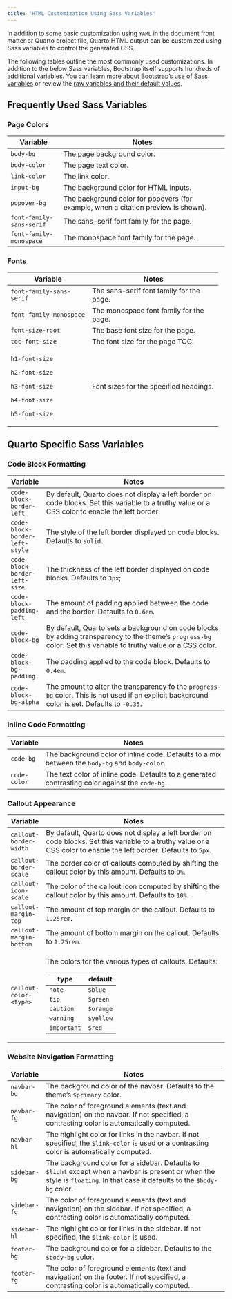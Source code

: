 ```yaml
---
title: "HTML Customization Using Sass Variables"
---
```


In addition to some basic customization using `YAML` in the document front matter or Quarto project file, Quarto HTML output can be customized using Sass variables to control the generated CSS.

The following tables outline the most commonly used customizations. In addition to the below Sass variables, Bootstrap itself supports hundreds of additional variables. You can [learn more about Bootstrap's use of Sass variables](https://getbootstrap.com/docs/5.1/customize/sass/) or review the [raw variables and their default values](https://github.com/twbs/bootstrap/blob/main/scss/_variables.scss).

## Frequently Used Sass Variables

### Page Colors

+--------------------------+------------------------------------------------------------------------------------+
| Variable                 | Notes                                                                              |
+==========================+====================================================================================+
| `body-bg`                | The page background color.                                                         |
+--------------------------+------------------------------------------------------------------------------------+
| `body-color`             | The page text color.                                                               |
+--------------------------+------------------------------------------------------------------------------------+
| `link-color`             | The link color.                                                                    |
+--------------------------+------------------------------------------------------------------------------------+
| `input-bg`               | The background color for HTML inputs.                                              |
+--------------------------+------------------------------------------------------------------------------------+
| `popover-bg`             | The background color for popovers (for example, when a citation preview is shown). |
+--------------------------+------------------------------------------------------------------------------------+
| `font-family-sans-serif` | The sans-serif font family for the page.                                           |
+--------------------------+------------------------------------------------------------------------------------+
| `font-family-monospace`  | The monospace font family for the page.                                            |
+--------------------------+------------------------------------------------------------------------------------+

### Fonts

+--------------------------+------------------------------------------+
| Variable                 | Notes                                    |
+==========================+==========================================+
| `font-family-sans-serif` | The sans-serif font family for the page. |
+--------------------------+------------------------------------------+
| `font-family-monospace`  | The monospace font family for the page.  |
+--------------------------+------------------------------------------+
| `font-size-root`         | The base font size for the page.         |
+--------------------------+------------------------------------------+
| `toc-font-size`          | The font size for the page TOC.          |
+--------------------------+------------------------------------------+
| `h1-font-size`           | Font sizes for the specified headings.   |
|                          |                                          |
| `h2-font-size`           |                                          |
|                          |                                          |
| `h3-font-size`           |                                          |
|                          |                                          |
| `h4-font-size`           |                                          |
|                          |                                          |
| `h5-font-size`           |                                          |
+--------------------------+------------------------------------------+

## Quarto Specific Sass Variables

### Code Block Formatting

+--------------------------------+------------------------------------------------------------------------------------------------------------------------------------------------------------------+
| Variable                       | Notes                                                                                                                                                            |
+================================+==================================================================================================================================================================+
| `code-block-border-left`       | By default, Quarto does not display a left border on code blocks. Set this variable to a truthy value or a CSS color to enable the left border.                  |
+--------------------------------+------------------------------------------------------------------------------------------------------------------------------------------------------------------+
| `code-block-border-left-style` | The style of the left border displayed on code blocks. Defaults to `solid`.                                                                                      |
+--------------------------------+------------------------------------------------------------------------------------------------------------------------------------------------------------------+
| `code-block-border-left-size`  | The thickness of the left border displayed on code blocks. Defaults to `3px`;                                                                                    |
+--------------------------------+------------------------------------------------------------------------------------------------------------------------------------------------------------------+
| `code-block-padding-left`      | The amount of padding applied between the code and the border. Defaults to `0.6em`.                                                                              |
+--------------------------------+------------------------------------------------------------------------------------------------------------------------------------------------------------------+
| `code-block-bg`                | By default, Quarto sets a background on code blocks by adding transparency to the theme's `progress-bg` color. Set this variable to truthy value or a CSS color. |
+--------------------------------+------------------------------------------------------------------------------------------------------------------------------------------------------------------+
| `code-block-bg-padding`        | The padding applied to the code block. Defaults to `0.4em`.                                                                                                      |
+--------------------------------+------------------------------------------------------------------------------------------------------------------------------------------------------------------+
| `code-block-bg-alpha`          | The amount to alter the transparency fo the `progress-bg` color. This is not used if an explicit background color is set. Defaults to `-0.35`.                   |
+--------------------------------+------------------------------------------------------------------------------------------------------------------------------------------------------------------+

### Inline Code Formatting

+---------------+-------------------------------------------------------------------------------------------------+
| Variable      | Notes                                                                                           |
+===============+=================================================================================================+
| `code-bg`     | The background color of inline code. Defaults to a mix between the `body-bg` and `body-color`.  |
+---------------+-------------------------------------------------------------------------------------------------+
| `code-color`  | The text color of inline code. Defaults to a generated contrasting color against the `code-bg`. |
+---------------+-------------------------------------------------------------------------------------------------+

### Callout Appearance

+-------------------------+--------------------------------------------------------------------------------------------------------------------------------------------------------------------+
| Variable                | Notes                                                                                                                                                              |
+=========================+====================================================================================================================================================================+
| `callout-border-width`  | By default, Quarto does not display a left border on code blocks. Set this variable to a truthy value or a CSS color to enable the left border. Defaults to `5px`. |
+-------------------------+--------------------------------------------------------------------------------------------------------------------------------------------------------------------+
| `callout-border-scale`  | The border color of callouts computed by shifting the callout color by this amount. Defaults to `0%`.                                                              |
+-------------------------+--------------------------------------------------------------------------------------------------------------------------------------------------------------------+
| `callout-icon-scale`    | The color of the callout icon computed by shifting the callout color by this amount. Defaults to `10%`.                                                            |
+-------------------------+--------------------------------------------------------------------------------------------------------------------------------------------------------------------+
| `callout-margin-top`    | The amount of top margin on the callout. Defaults to `1.25rem`.                                                                                                    |
+-------------------------+--------------------------------------------------------------------------------------------------------------------------------------------------------------------+
| `callout-margin-bottom` | The amount of bottom margin on the callout. Defaults to `1.25rem`.                                                                                                 |
+-------------------------+--------------------------------------------------------------------------------------------------------------------------------------------------------------------+
| `callout-color-<type>`  | The colors for the various types of callouts. Defaults:                                                                                                            |
|                         |                                                                                                                                                                    |
|                         | | type        | default   |                                                                                                                                        |
|                         | |-------------|-----------|                                                                                                                                        |
|                         | | `note`      | `$blue`   |                                                                                                                                        |
|                         | | `tip`       | `$green`  |                                                                                                                                        |
|                         | | `caution`   | `$orange` |                                                                                                                                        |
|                         | | `warning`   | `$yellow` |                                                                                                                                        |
|                         | | `important` | `$red`    |                                                                                                                                        |
+-------------------------+--------------------------------------------------------------------------------------------------------------------------------------------------------------------+

### Website Navigation Formatting

+--------------+-----------------------------------------------------------------------------------------------------------------------------------------------------------------------------+
| Variable     | Notes                                                                                                                                                                       |
+==============+=============================================================================================================================================================================+
| `navbar-bg`  | The background color of the navbar. Defaults to the theme's `$primary` color.                                                                                               |
+--------------+-----------------------------------------------------------------------------------------------------------------------------------------------------------------------------+
| `navbar-fg`  | The color of foreground elements (text and navigation) on the navbar. If not specified, a contrasting color is automatically computed.                                      |
+--------------+-----------------------------------------------------------------------------------------------------------------------------------------------------------------------------+
| `navbar-hl`  | The highlight color for links in the navbar. If not specified, the `$link-color` is used or a contrasting color is automatically computed.                                  |
+--------------+-----------------------------------------------------------------------------------------------------------------------------------------------------------------------------+
| `sidebar-bg` | The background color for a sidebar. Defaults to `$light` except when a navbar is present or when the style is `floating`. In that case it defaults to the `$body-bg` color. |
+--------------+-----------------------------------------------------------------------------------------------------------------------------------------------------------------------------+
| `sidebar-fg` | The color of foreground elements (text and navigation) on the sidebar. If not specified, a contrasting color is automatically computed.                                     |
+--------------+-----------------------------------------------------------------------------------------------------------------------------------------------------------------------------+
| `sidebar-hl` | The highlight color for links in the sidebar. If not specified, the `$link-color` is used.                                                                                  |
+--------------+-----------------------------------------------------------------------------------------------------------------------------------------------------------------------------+
| `footer-bg`  | The background color for a sidebar. Defaults to the `$body-bg` color.                                                                                                       |
+--------------+-----------------------------------------------------------------------------------------------------------------------------------------------------------------------------+
| `footer-fg`  | The color of foreground elements (text and navigation) on the footer. If not specified, a contrasting color is automatically computed.                                      |
+--------------+-----------------------------------------------------------------------------------------------------------------------------------------------------------------------------+

## 
